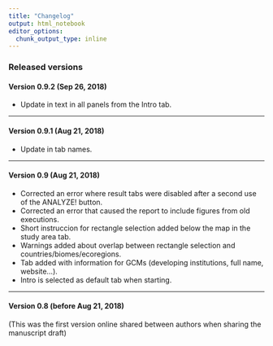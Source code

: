 ```yaml
---
title: "Changelog"
output: html_notebook
editor_options: 
  chunk_output_type: inline
---
```


### Released versions

#### Version 0.9.2 (Sep 26, 2018)
- Update in text in all panels from the Intro tab.

***

#### Version 0.9.1 (Aug 21, 2018)
- Update in tab names.

***

#### Version 0.9 (Aug 21, 2018)
- Corrected an error where result tabs were disabled after a second use of the ANALYZE! button.
- Corrected an error that caused the report to include figures from old executions.
- Short instruccion for rectangle selection added below the map in the study area tab.
- Warnings added about overlap between rectangle selection and countries/biomes/ecoregions.
- Tab added with information for GCMs (developing institutions, full name, website...).
- Intro is selected as default tab when starting.

***

#### Version 0.8 (before Aug 21, 2018)
(This was the first version online shared between authors when sharing the manuscript draft)
